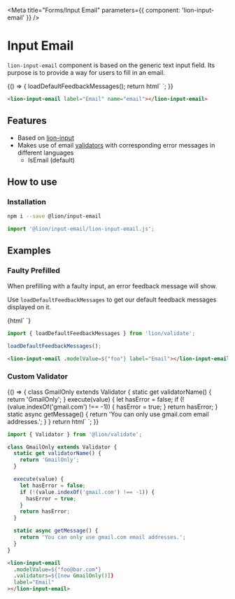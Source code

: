 

<Meta title="Forms/Input Email" parameters={{ component: 'lion-input-email' }} />

# Input Email

`lion-input-email` component is based on the generic text input field. Its purpose is to provide a way for users to fill in an email.

<Story name="Default">
  {() => {
    loadDefaultFeedbackMessages();
    return html`
      <lion-input-email label="Email" name="email"></lion-input-email>
    `;
  }}
</Story>

```html
<lion-input-email label="Email" name="email"></lion-input-email>
```

## Features

- Based on [lion-input](?path=/docs/forms-input--default-story)
- Makes use of email [validators](?path=/docs/forms-validation-overview--page) with corresponding error messages in different languages
  - IsEmail (default)

## How to use

### Installation

```sh
npm i --save @lion/input-email
```

```js
import '@lion/input-email/lion-input-email.js';
```

## Examples

### Faulty Prefilled

When prefilling with a faulty input, an error feedback message will show.

Use `loadDefaultFeedbackMessages` to get our default feedback messages displayed on it.

<Story name="Faulty prefilled">
  {html`
    <lion-input-email .modelValue=${'foo'} label="Email"></lion-input-email>
  `}
</Story>

```js
import { loadDefaultFeedbackMessages } from 'lion/validate';

loadDefaultFeedbackMessages();
```

```html
<lion-input-email .modelValue=${'foo'} label="Email"></lion-input-email>
```

### Custom Validator

<Story name="Custom Validator">
  {() => {
    class GmailOnly extends Validator {
      static get validatorName() {
        return 'GmailOnly';
      }
      execute(value) {
        let hasError = false;
        if (!(value.indexOf('gmail.com') !== -1)) {
          hasError = true;
        }
        return hasError;
      }
      static async getMessage() {
        return 'You can only use gmail.com email addresses.';
      }
    }
    return html`
      <lion-input-email
        .modelValue=${'foo@bar.com'}
        .validators=${[new GmailOnly()]}
        label="Email"
      ></lion-input-email>
    `;
  }}
</Story>

```js
import { Validator } from '@lion/validate';

class GmailOnly extends Validator {
  static get validatorName() {
    return 'GmailOnly';
  }

  execute(value) {
    let hasError = false;
    if (!(value.indexOf('gmail.com') !== -1)) {
      hasError = true;
    }
    return hasError;
  }

  static async getMessage() {
    return 'You can only use gmail.com email addresses.';
  }
}
```

```html
<lion-input-email
  .modelValue=${'foo@bar.com'}
  .validators=${[new GmailOnly()]}
  label="Email"
></lion-input-email>
```
